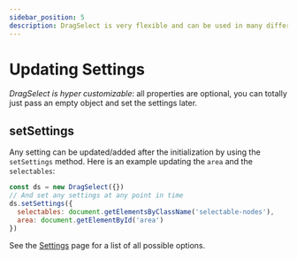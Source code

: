 ```yaml
---
sidebar_position: 5
description: DragSelect is very flexible and can be used in many different ways. This guide will show you how to update any settings.
---
```


# Updating Settings

*DragSelect is hyper customizable*: all properties are optional, you can totally just pass an empty object and set the settings later.

## setSettings

Any setting can be updated/added after the initialization by using the `setSettings` method. Here is an example updating the `area` and the `selectables`:

```js
const ds = new DragSelect({})
// And set any settings at any point in time
ds.setSettings({
  selectables: document.getElementsByClassName('selectable-nodes'),
  area: document.getElementById('area')
})
```

See the [Settings](../API/Settings) page for a list of all possible options.
